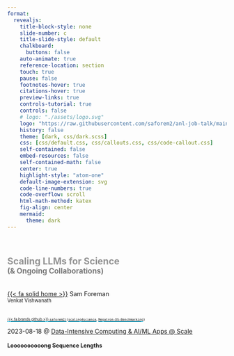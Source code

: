 ```yaml
---
format:
  revealjs:
    title-block-style: none
    slide-number: c
    title-slide-style: default
    chalkboard:
      buttons: false
    auto-animate: true
    reference-location: section
    touch: true
    pause: false
    footnotes-hover: true
    citations-hover: true
    preview-links: true
    controls-tutorial: true
    controls: false
    # logo: "./assets/logo.svg"
    logo: "https://raw.githubusercontent.com/saforem2/anl-job-talk/main/docs/assets/anl.svg"
    history: false
    theme: [dark, css/dark.scss]
    css: [css/default.css, css/callouts.css, css/code-callout.css]
    self-contained: false
    embed-resources: false
    self-contained-math: false
    center: true
    highlight-style: "atom-one"
    default-image-extension: svg
    code-line-numbers: true
    code-overflow: scroll
    html-math-method: katex
    fig-align: center
    mermaid:
      theme: dark
---
```


# {.title-slide .centeredslide style="display: flex; flex-direction: column; align-items: center; justify-content: center;"}

::: {.dark-card }

<span style="color:#939393; font-size:1.5em; font-weight: bold;">Scaling LLMs for Science</span>  
<span style="color:#777777; font-size:1.2em; font-weight: bold;">(\& Ongoing Collaborations)</span>  
[<br>&nbsp;]{style="padding-bottom: 0.5rem;"}  
[{{< fa solid home >}}](https://samforeman.me) Sam Foreman  
[Venkat Vishwanath]{.dim-text style="font-size:0.8em;"}  
&nbsp;<br>

[[[{{< fa brands github >}} `saforem2/`](https://github.com/saforem2/)]{style="border-bottom: 0.5px solid #00ccff;"}`{`[[`scaling4science`](https://github.com/saforem2/scaling4science)]{style="border-bottom: 0.5px solid #00ccff;"}, [[`Megatron-DS-Benchmarking`](https://github.com/saforem2/Megatron-DS-Benchmarking)]{style="border-bottom: 0.5px solid #00ccff;"}`}`]{style="font-size:0.6em;"}

:::

::: footer

[2023-08-18 @ [Data-Intensive Computing \& AI/ML Apps @ Scale](https://events.cels.anl.gov/event/426/)]{.dim-text style="text-align:left;'}

:::


# Loooooooooong Sequence Lengths {style="height:100%; font-size:0.9em;" auto-animate=true}

- Working with [{{< fa brands microsoft >}} Microsoft
DeepSpeed](https://github.com/microsoft/DeepSpeed) team to enable longer
sequence lengths (context windows) for LLMs

::: {#fig-ds4sci layout="[[1], [1,1]]" style="text-align:center; margin-top:-3rem;"}

![](./assets/deepspeed4science.light.svg){width="100%"}
![25B](./assets/25B.svg){width="44%"}
$\hspace{30pt}$
![33B](./assets/33B.svg){width="44%"}

Maximum (achievable) `SEQ_LEN` for both `25B` and `33B` models
:::

::: footer

::: {style="text-align:inherit"}

[[[{{< fa brands github >}} `saforem2/`](https://github.com/saforem2/)]{style="border-bottom: 0.5px solid #00ccff;"}`{`[[`scaling4science`](https://github.com/saforem2/scaling4science)]{style="border-bottom: 0.5px solid #00ccff;"}, [[`Megatron-DS-Benchmarking`](https://github.com/saforem2/l2hmc-qcd)]{style="border-bottom: 0.5px solid #00ccff;"}`}`]{style="text-align:left;"}
$\hspace{40pt}$
[[{{< fa brands github >}} `microsoft/DeepSpeed-Megatron`](https://github.com/microsoft/DeepSpeed-Megatron)]{style="border-bottom: 0.5px solid #00ccff; text-align: right;"}

:::


:::


# [Ongoing Work]{style="color: #1c1c1c"} {.centeredslide background-color=#FCFCFC style="color: #333333;"}

::::::::::::::::::: {.columns}

:::::: {.column width="50%"}

::::: {.callout-note title="Scaling LLMs" collapse=false width="100%" style="background-color: #FFFFFF;"}

- [{{< fa brands github >}} `saforem2/Megatron-DS-Benchmarking`](https://github.com/saforem2/scaling4science)

:::::


::::: {.callout-important title="Climate Modeling" collapse=false style="background-color: #FFFFFF;"}

- ViT for Climate Models [WIP]

- [ClimRR: Climate Risk \& Resiliency Portal](https://disgeoportal.egs.anl.gov/ClimRR/)

::: {.r-stack style="text-align:center;"}
[![](./assets/globe_specific_hum_wind.gif){width="70%"}]{}

[![](./assets/forecast1.png)]{.fragment width="100%" style="margin-top: 1em;"}

[![](./assets/forecast2.png)]{.fragment width="100%" style="margin-top: 2em;"}

[![](./assets/forecast3.png)]{.fragment width="100%" style="margin-top: 2em;"}

[![](./assets/forecast-2-1.png)]{.fragment width="100%" style="margin-top: 2em;"}

[![](./assets/forecast-2-2.png)]{.fragment width="100%" style="margin-top: 2em;"}

[![](./assets/forecast-2-3.png)]{.fragment width="100%" style="margin-top: 2em;"}

[![](./assets/climate-talk.png)]{.fragment width="100%" style="margin-top: 2em;"}


:::

:::::

::::::

:::::: {.column width="50%"}

::: {.callout-tip title="Lattice QCD" collapse=false style="width:100%!important;"}

- [![](https://raw.githubusercontent.com/saforem2/l2hmc-qcd/main/assets/logo-small.svg){style="height:3.92rem; margin:unset;"}](https://saforem2.github.io/l2hmc-qcd)
  - [{{< fa brands github >}} `saforem2/l2hmc-qcd`](https://github.com/saforem2/l2hmc-qcd)

- [MLMC @ Lattice 23](https://saforem2.github.io/lattice23)
  - [{{< fa brands github >}} `saforem2/lattice23`](https://github.com/saforem2/lattice23)
- [LQCD @ PASC 23](https://saforem2.github.io/lqcd-pasc23)
  - [{{< fa brands github >}} `saforem2/lqcd-pasc23`](https://github.com/saforem2/lattice23)



![](https://saforem2.github.io/lattice23/assets/SU3/logdet_ridgeplot2.svg){width="90%" style="margin-top: -1rem;"}

:::

::::::

:::::::::::::::::::


::: footer

::: {style="text-align:inherit; color: #222222;"}

[[[{{< fa brands github >}} `saforem2/`](https://github.com/saforem2/)]{style="border-bottom: 0.5px solid #29B6F6; color: #F06292!important;"}`{`[[`scaling4science`](https://github.com/saforem2/scaling4science)]{style="border-bottom: 0.5px solid #29B6F6;"}, [[`l2hmc-qcd`](https://github.com/saforem2/l2hmc-qcd)]{style="border-bottom: 0.5px solid #29B6F6;"}`}`]{style="text-align:left;"}
:::

:::

# Acknowledgements

- [{{< fa solid link >}} Link to slides](https://saforem2.github.io/scaling4science/)

- Huge shout out to:

  :::: {.columns}

  ::: {.column width="50%"}

  - Venkat Vishwanath
  - James Osborn
  - Xiao-Yong Jin
  - Rao Kotamarthi
  - Romit Maulik

  :::

  ::: {.column width="50%"}

  - Troy Arcomano
  - Microsoft DeepSpeed Team
  - ALCF Data Science Team (**everyone**!)
    - ALCF Staff (Ops, Performance, Software, User Support / Documentation, ...)

  :::

  ::::


::: {.callout-note title="Acknowledgements"}
This research used resources of the Argonne Leadership Computing Facility,  
which is a DOE Office of Science User Facility supported under Contract DE-AC02-06CH11357.
:::
